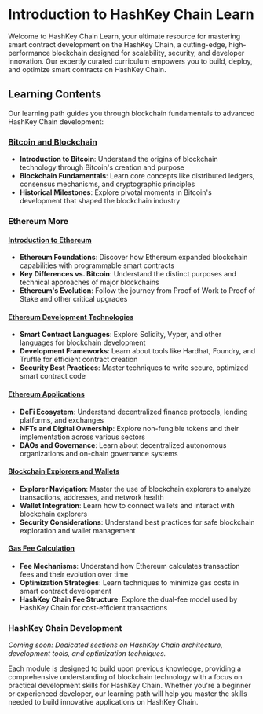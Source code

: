 # Introduction to HashKey Chain Learn

Welcome to HashKey Chain Learn, your ultimate resource for mastering smart contract development on the HashKey Chain, a cutting-edge, high-performance blockchain designed for scalability, security, and developer innovation. Our expertly curated curriculum empowers you to build, deploy, and optimize smart contracts on HashKey Chain.

## Learning Contents

Our learning path guides you through blockchain fundamentals to advanced HashKey Chain development:

### [Bitcoin and Blockchain](/docs/Learn/Bitcoin%20and%20Blockchain)

- **Introduction to Bitcoin**: Understand the origins of blockchain technology through Bitcoin's creation and purpose
- **Blockchain Fundamentals**: Learn core concepts like distributed ledgers, consensus mechanisms, and cryptographic principles
- **Historical Milestones**: Explore pivotal moments in Bitcoin's development that shaped the blockchain industry

### Ethereum More

#### [Introduction to Ethereum](/docs/Learn/Ethereum%20More/Introduction)

- **Ethereum Foundations**: Discover how Ethereum expanded blockchain capabilities with programmable smart contracts
- **Key Differences vs. Bitcoin**: Understand the distinct purposes and technical approaches of major blockchains
- **Ethereum's Evolution**: Follow the journey from Proof of Work to Proof of Stake and other critical upgrades

#### [Ethereum Development Technologies](/docs/Learn/Ethereum%20More/Ethereum%20Dev)

- **Smart Contract Languages**: Explore Solidity, Vyper, and other languages for blockchain development
- **Development Frameworks**: Learn about tools like Hardhat, Foundry, and Truffle for efficient contract creation
- **Security Best Practices**: Master techniques to write secure, optimized smart contract code

#### [Ethereum Applications](/docs/Learn/Ethereum%20More/Ethereum%20Applications)

- **DeFi Ecosystem**: Understand decentralized finance protocols, lending platforms, and exchanges
- **NFTs and Digital Ownership**: Explore non-fungible tokens and their implementation across various sectors
- **DAOs and Governance**: Learn about decentralized autonomous organizations and on-chain governance systems

#### [Blockchain Explorers and Wallets](/docs/Learn/Ethereum%20More/Explorer%20%26%20Wallet)

- **Explorer Navigation**: Master the use of blockchain explorers to analyze transactions, addresses, and network health
- **Wallet Integration**: Learn how to connect wallets and interact with blockchain explorers
- **Security Considerations**: Understand best practices for safe blockchain exploration and wallet management

#### [Gas Fee Calculation](/docs/Learn/Ethereum%20More/Gas%20Fee%20Calculation)

- **Fee Mechanisms**: Understand how Ethereum calculates transaction fees and their evolution over time
- **Optimization Strategies**: Learn techniques to minimize gas costs in smart contract development
- **HashKey Chain Fee Structure**: Explore the dual-fee model used by HashKey Chain for cost-efficient transactions

### HashKey Chain Development

*Coming soon: Dedicated sections on HashKey Chain architecture, development tools, and optimization techniques.*

Each module is designed to build upon previous knowledge, providing a comprehensive understanding of blockchain technology with a focus on practical development skills for HashKey Chain. Whether you're a beginner or experienced developer, our learning path will help you master the skills needed to build innovative applications on HashKey Chain.

